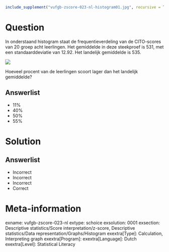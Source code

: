 ```{r, echo = FALSE, results = "hide"}
include_supplement("vufgb-zscore-023-nl-histogram01.jpg", recursive = TRUE)
```

Question
========

In onderstaand histogram staat de frequentieverdeling van de CITO-scores van 20 groep acht leerlingen. Het gemiddelde in deze steekproef is 531, met een standaarddeviatie van 12.92. Het landelijk gemiddelde is 535. 

![](vufgb-zscore-023-nl-histogram01.jpg)

Hoeveel procent van de leerlingen scoort lager dan het landelijk gemiddelde?
  
Answerlist
----------
* 11%
* 40%
* 50%
* 55%

Solution
========

Answerlist
----------
* Incorrect
* Incorrect
* Incorrect
* Correct

Meta-information
================
exname: vufgb-zscore-023-nl
extype: schoice
exsolution: 0001
exsection: Descriptive statistics/Score interpretation/z-score, Descriptive statistics/Data representation/Graphs/Histogram
exextra[Type]: Calculation, Interpreting graph
exextra[Program]: 
exextra[Language]: Dutch
exextra[Level]: Statistical Literacy